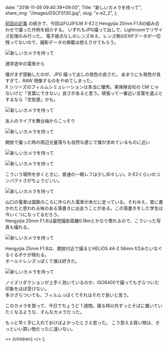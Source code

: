 
  date: "2018-11-09 09:40:39+09:00",
  Title: "新しいカメラを持って",
  share_img: "/images/DSCF0130.jpg",
  slug: "x-e2_2",
};

<a href="https://photos.dream-exp.net/2018/11/x-e2_1/">前回の記事</a>
の続きで、今回はFUJIFILM X-E2とHengyijia 25mm F1.8の組み合わせで撮った作例を紹介する。
いずれもJPG撮って出しで、Lightroomでリサイズ処理のみ行った。 電子接点なしのレンズゆえ、レンズ側のEXIFデータが一切残ってないので、撮影データの掲載は控えさせてもらう。

![新しいカメラを持って](/images/IMG_8568.jpg)

<span className="caption">通学途中の電車から</span>

僕がまず感動したのが、JPG 撮って出しの発色の良さだ。
あまりにも発色が良すぎて、RAW 現像するのをやめてしまった。  
X シリーズのフィルムシミュレーションは本当に優秀。某保険会社の CM じゃないけど「言葉にできない」良さがあると思う。頑張って一番近い言葉を選ぶとするなら「空気感」かも。

![新しいカメラを持って](/images/IMG_8547.jpg)

<span className="caption">友人のライブを舞台袖からこっそり</span>

![新しいカメラを持って](/images/IMG_8573.jpg)

<span className="caption">
  開放で撮った時の周辺光量落ちも自然な感じで僕が求めているものに近い
</span>

![新しいカメラを持って](/images/IMG_8524.jpg)

![新しいカメラを持って](/images/IMG_8525.jpg)

<span className="caption">
  こういう場所を歩くときに、普通の一眼レフは少し仰々しい。X-E2ぐらいのコンパクトさがちょうどいい。
</span>

![新しいカメラを持って](/images/DSCF0123.jpg)

<span className="caption">
  山口の電車は国鉄のころに作られた電車が未だに走っている。それゆえ、昔に書かれたと思われる味のある落書きに出会うことがある。この落書きをした学生は今いくつになってるだろう。
  <br />
  Hengyijia 25mm
  F1.8は最短撮影距離0.18mとかなり寄れるので、こういった写真も撮れる。
</span>

![新しいカメラを持って](/images/DSCF0130.jpg)

<span className="caption">
  Hengyijia 25mm F1.8は、開放付近で撮るとHELIOS 44-2 58mm
  f/2みたいなぐるぐるボケが現れる。
  <br />
  オールドレンズっぽくて僕は好きだ。
</span>

![新しいカメラを持って](/images/DSCF0683.jpg)

<span className="caption">
  ノイズリダクションが上手く効いているのか、ISO6400で撮ってもざらついた印象をほぼ受けない。
  <br />
  多少ざらついても、フィルムっぽくてそれはそれで良いと思う。
</span>

このカメラを買って、今日でちょうど 1 週間。寝る時以外ずっとそばに置いていたくなるような、そんなカメラだった。

もっと早く手に入れておけばよかったとさえ思った。
こう思える買い物は、きっといい買い物だったに違いない。

  <>
    <Head>
      <title>{meta.Title} | 異郷好実</title>
    </Head>
    <PostLayout meta={meta}>{children}</PostLayout>
  </>
);
